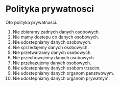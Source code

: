 # Polityka prywatnosci

Oto polityka prywatnosci.

1. Nie zbieramy zadnych danych osobowych.
2. Nie mamy dostepu do danych osobowych.
3. Nie udostepniamy danych osobowych.
4. Nie sprzedajemy danych osobowych.
5. Nie przetwarzamy danych osobowych.
6. Nie przechowujemy danych osobowych.
7. Nie przekazujemy danych osobowych.
8. Nie udostepniamy danych osobom trzecim.
9. Nie udostepniamy danych organom panstwowym.
10. Nie udostepniamy danych organom prywatnym.
